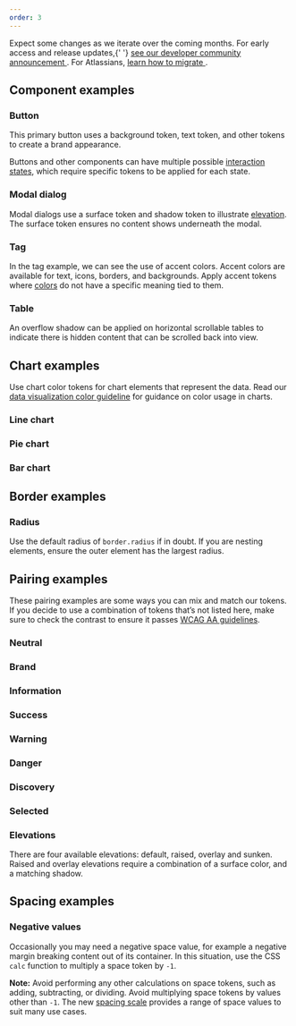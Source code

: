 ```yaml
---
order: 3
---
```









<SectionMessage title="Design tokens are in beta." appearance="discovery">
  <p>
    Expect some changes as we iterate over the coming months. For early access
    and release updates,{' '}
    <a href="https://community.developer.atlassian.com/t/introducing-design-tokens-new-colour-foundations-and-dark-mode/62258">
      see our developer community announcement
    </a>
    . For Atlassians, <a href="/tokens/migrate-to-tokens/">
      learn how to migrate
    </a>.
  </p>
</SectionMessage>

## Component examples

### Button

This primary button uses a background token, text token, and other tokens to create a brand appearance.

Buttons and other components can have multiple possible [interaction states](/foundations/color-new/#interaction-states), which require specific tokens to be applied for each state.

<Example
  Component={buttonExample.example}
  source={buttonExample.code}
  packageName="@atlaskit/tokens"
/>

### Modal dialog

Modal dialogs use a surface token and shadow token to illustrate [elevation](/foundations/elevation). The surface token ensures no content shows underneath the modal.

<Example
  Component={modalExample.example}
  source={modalExample.code}
  packageName="@atlaskit/tokens"
/>

### Tag

In the tag example, we can see the use of accent colors. Accent colors are available for text, icons, borders, and backgrounds. Apply accent tokens where [colors](/foundations/color-new/#color-roles) do not have a specific meaning tied to them.

<Example
  Component={tagExample.example}
  source={tagExample.code}
  packageName="@atlaskit/tokens"
/>

### Table

An overflow shadow can be applied on horizontal scrollable tables to indicate there is hidden content that can be scrolled back into view.

<Example
  Component={tableExample.example}
  source={tableExample.code}
  packageName="@atlaskit/tokens"
/>

## Chart examples

Use chart color tokens for chart elements that represent the data. Read our [data visualization color guideline](/foundations/color-new/data-visualization-color/) for guidance on color usage in charts.

### Line chart

<Example
  Component={lineChartExample.example}
  source={lineChartExample.code}
  packageName="@atlaskit/tokens"
/>

### Pie chart

<Example
  Component={pieChartExample.example}
  source={pieChartExample.code}
  packageName="@atlaskit/tokens"
/>

### Bar chart

<Example
  Component={barChartExample.example}
  source={barChartExample.code}
  packageName="@atlaskit/tokens"
/>

## Border examples

### Radius

Use the default radius of `border.radius` if in doubt. If you are nesting elements, ensure the outer element has the largest radius.

<TokensRadiusExample />

## Pairing examples

These pairing examples are some ways you can mix and match our tokens. If you decide to use a combination of tokens that’s not listed here, make sure to check the contrast to ensure it passes [WCAG AA guidelines](https://www.w3.org/WAI/WCAG2AA-Conformance).

### Neutral

<Example
  Component={neutralExample.example}
  source={neutralExample.code}
  packageName="@atlaskit/tokens"
/>

### Brand

<Example
  Component={brandExample.example}
  source={brandExample.code}
  packageName="@atlaskit/tokens"
/>

### Information

<Example
  Component={informationExample.example}
  source={informationExample.code}
  packageName="@atlaskit/tokens"
/>

### Success

<Example
  Component={successExample.example}
  source={successExample.code}
  packageName="@atlaskit/tokens"
/>

### Warning

<Example
  Component={warningExample.example}
  source={warningExample.code}
  packageName="@atlaskit/tokens"
/>

### Danger

<Example
  Component={dangerExample.example}
  source={dangerExample.code}
  packageName="@atlaskit/tokens"
/>

### Discovery

<Example
  Component={discoveryExample.example}
  source={discoveryExample.code}
  packageName="@atlaskit/tokens"
/>

### Selected

<Example
  Component={selectedExample.example}
  source={selectedExample.code}
  packageName="@atlaskit/tokens"
/>

### Elevations

There are four available elevations: default, raised, overlay and sunken.
Raised and overlay elevations require a combination of a surface color, and a matching shadow.

<Example
  Component={elevationExample.example}
  source={elevationExample.code}
  packageName="@atlaskit/tokens"
/>

## Spacing examples

### Negative values

Occasionally you may need a negative space value, for example a negative margin breaking content out of its container.
In this situation, use the CSS `calc` function to multiply a space token by `-1`.

**Note:**
Avoid performing any other calculations on space tokens, such as adding, subtracting, or dividing.
Avoid multiplying space tokens by values other than `-1`. The new [spacing scale](/components/tokens/all-tokens) provides a range of space values to suit many use cases.

<Example
  Component={negativeSpaceExample.example}
  source={negativeSpaceExample.code}
  packageName="@atlaskit/tokens"
/>
